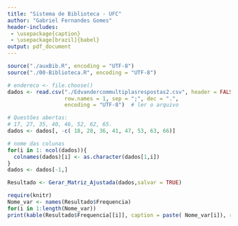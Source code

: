 ```yaml
---
title: "Sistema de Biblioteca - UFC"
author: "Gabriel Fernandes Gomes"
header-includes:
 - \usepackage{caption}
 - \usepackage[brazil]{babel}
output: pdf_document
---
```


```r
source("./auxBib.R", encoding = "UTF-8")
source("./00-Biblioteca.R", encoding = "UTF-8")

# endereco <- file.choose()
dados <- read.csv("./Edvandercommultiplasrespostas2.csv", header = FALSE, 
                  row.names = 1, sep = ";", dec = ".",
                  encoding = "UTF-8")  # ler o arquivo

# Questões abertas:
# 17, 27, 35, 40, 46, 52, 62, 65.
dados <- dados[, -c( 18, 28, 36, 41, 47, 53, 63, 66)]

# nome das colunas
for(i in 1: ncol(dados)){
  colnames(dados)[i] <- as.character(dados[1,i])
}
dados <- dados[-1,]

Resultado <- Gerar_Matriz_Ajustada(dados,salvar = TRUE)

```


```r
require(knitr)
Nome_var <- names(Resultado$Frequencia)
for(i in 1:length(Nome_var))
print(kable(Resultado$Frequencia[[i]], caption = paste( Nome_var[i]), row.names = FALSE ))
```

